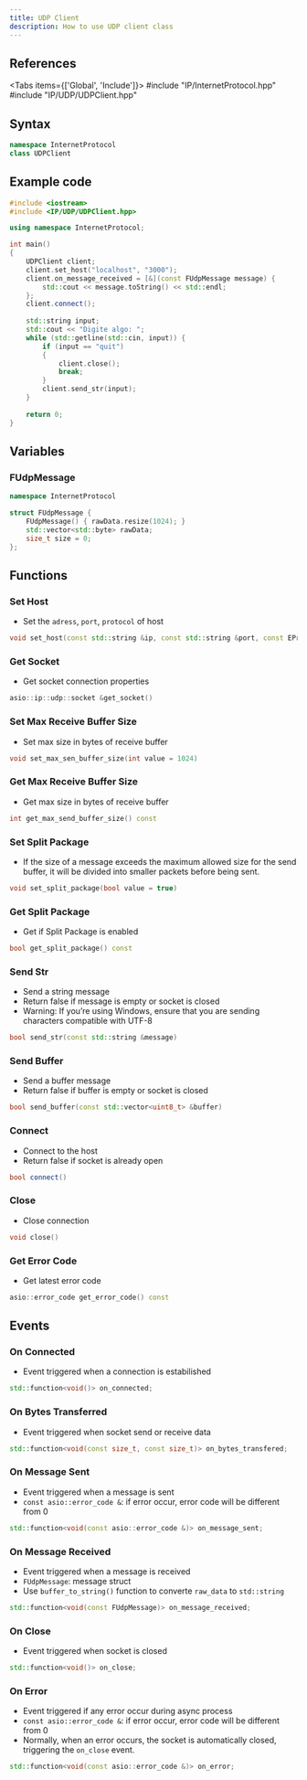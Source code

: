 ```yaml
---
title: UDP Client
description: How to use UDP client class
---
```



## References
 
<Tabs items={['Global', 'Include']}>
    <Tab value="Global">#include "IP/InternetProtocol.hpp"</Tab>
    <Tab value="Include">#include "IP/UDP/UDPClient.hpp"</Tab>
</Tabs>

## Syntax

```cpp
namespace InternetProtocol
class UDPClient
```

## Example code

```cpp
#include <iostream>
#include <IP/UDP/UDPClient.hpp>

using namespace InternetProtocol;

int main()
{
    UDPClient client;
    client.set_host("localhost", "3000");
    client.on_message_received = [&](const FUdpMessage message) {
        std::cout << message.toString() << std::endl;
    };
    client.connect();
    
    std::string input;
    std::cout << "Digite algo: ";
    while (std::getline(std::cin, input)) {
        if (input == "quit")
        {
            client.close();
            break;
        }
        client.send_str(input);
    }
    
    return 0;
}
```

## Variables

### FUdpMessage

```cpp
namespace InternetProtocol

struct FUdpMessage {
    FUdpMessage() { rawData.resize(1024); }
    std::vector<std::byte> rawData;
    size_t size = 0;
};
```

## Functions

### Set Host

* Set the `adress`, `port`, `protocol` of host

```cpp
void set_host(const std::string &ip, const std::string &port, const EProtocolType protocol)
```

### Get Socket

* Get socket connection properties

```cpp
asio::ip::udp::socket &get_socket()
```

### Set Max Receive Buffer Size

* Set max size in bytes of receive buffer

```cpp
void set_max_sen_buffer_size(int value = 1024)
```

### Get Max Receive Buffer Size

* Get max size in bytes of receive buffer

```cpp
int get_max_send_buffer_size() const
```

### Set Split Package

* If the size of a message exceeds the maximum allowed size for the send buffer, it will be divided into smaller packets before being sent.

```cpp
void set_split_package(bool value = true)
```

### Get Split Package

* Get if Split Package is enabled

```cpp
bool get_split_package() const
```

### Send Str

* Send a string message
* Return false if message is empty or socket is closed
* Warning: If you’re using Windows, ensure that you are sending characters compatible with UTF-8

```cpp
bool send_str(const std::string &message)
```

### Send Buffer

* Send a buffer message
* Return false if buffer is empty or socket is closed

```cpp
bool send_buffer(const std::vector<uint8_t> &buffer)
```

### Connect

* Connect to the host
* Return false if socket is already open

```cpp
bool connect()
```

### Close

* Close connection

```cpp
void close()
```
### Get Error Code

* Get latest error code

```cpp
asio::error_code get_error_code() const
```

## Events

### On Connected

* Event triggered when a connection is estabilished

```cpp
std::function<void()> on_connected;
```

### On Bytes Transferred

* Event triggered when socket send or receive data

```cpp
std::function<void(const size_t, const size_t)> on_bytes_transfered;
```

### On Message Sent

* Event triggered when a message is sent
* `const asio::error_code &`: if error occur, error code will be different from 0

```cpp
std::function<void(const asio::error_code &)> on_message_sent;
```

### On Message Received

* Event triggered when a message is received
* `FUdpMessage`: message struct
* Use `buffer_to_string()` function to converte `raw_data` to `std::string`

```cpp
std::function<void(const FUdpMessage)> on_message_received;
```

### On Close

* Event triggered when socket is closed

```cpp
std::function<void()> on_close;
```

### On Error

* Event triggered if any error occur during async process
* `const asio::error_code &`: if error occur, error code will be different from 0
* Normally, when an error occurs, the socket is automatically closed, triggering the `on_close` event.

```cpp
std::function<void(const asio::error_code &)> on_error;
```
